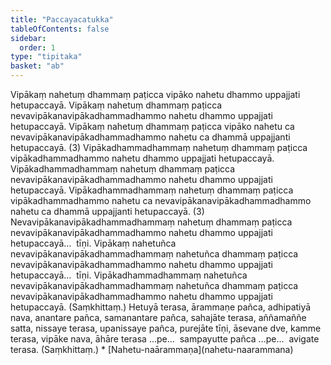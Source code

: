 ```yaml
---
title: "Paccayacatukka"
tableOfContents: false
sidebar:
  order: 1
type: "tipitaka"
basket: "ab"
---
```



<DynamicBreadcrumb />

<Division number="43">

<Paragraph number="142">
Vipākaṃ nahetuṃ dhammaṃ paṭicca vipāko nahetu dhammo uppajjati hetupaccayā. Vipākaṃ nahetuṃ dhammaṃ paṭicca nevavipākanavipākadhammadhammo nahetu dhammo uppajjati hetupaccayā. Vipākaṃ nahetuṃ dhammaṃ paṭicca vipāko nahetu ca nevavipākanavipākadhammadhammo nahetu ca dhammā uppajjanti hetupaccayā. (3)





</Paragraph>

<Paragraph number="143">
Vipākadhammadhammaṃ nahetuṃ dhammaṃ paṭicca vipākadhammadhammo nahetu dhammo uppajjati hetupaccayā. Vipākadhammadhammaṃ nahetuṃ dhammaṃ paṭicca nevavipākanavipākadhammadhammo nahetu dhammo uppajjati hetupaccayā. Vipākadhammadhammaṃ nahetuṃ dhammaṃ paṭicca vipākadhammadhammo nahetu ca nevavipākanavipākadhammadhammo nahetu ca dhammā uppajjanti hetupaccayā. (3)





</Paragraph>

<Paragraph number="144">
Nevavipākanavipākadhammadhammaṃ nahetuṃ dhammaṃ paṭicca nevavipākanavipākadhammadhammo nahetu dhammo uppajjati hetupaccayā…  tīṇi.





</Paragraph>

<Paragraph number="145">
Vipākaṃ nahetuñca nevavipākanavipākadhammadhammaṃ nahetuñca dhammaṃ paṭicca nevavipākanavipākadhammadhammo nahetu dhammo uppajjati hetupaccayā…  tīṇi.





</Paragraph>

<Paragraph number="146">
Vipākadhammadhammaṃ nahetuñca nevavipākanavipākadhammadhammaṃ nahetuñca dhammaṃ paṭicca nevavipākanavipākadhammadhammo nahetu dhammo uppajjati hetupaccayā. (Saṃkhittaṃ.)





</Paragraph>

</Division>
<Division number="44">

<Paragraph number="147">
Hetuyā terasa, ārammaṇe pañca, adhipatiyā nava, anantare pañca, samanantare pañca, sahajāte terasa, aññamaññe satta, nissaye terasa, upanissaye pañca, purejāte tīṇi, āsevane dve, kamme terasa, vipāke nava, āhāre terasa …pe…  sampayutte pañca …pe…  avigate terasa. (Saṃkhittaṃ.)

</Paragraph>
</Division>

<TableOfContents>
* [Nahetu-naārammaṇa](nahetu-naarammana)
</TableOfContents>